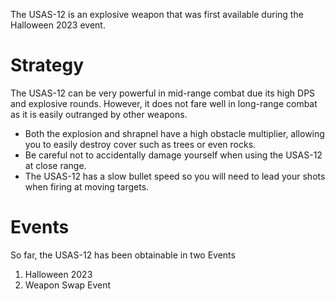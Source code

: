<Event />

The USAS-12 is an explosive weapon that was first available during the Halloween 2023 event.

# Strategy

The USAS-12 can be very powerful in mid-range combat due its high DPS and explosive rounds. However, it does not fare well in long-range combat as it is easily outranged by other weapons.

- Both the explosion and shrapnel have a high obstacle multiplier, allowing you to easily destroy cover such as trees or even rocks.
- Be careful not to accidentally damage yourself when using the USAS-12 at close range.
- The USAS-12 has a slow bullet speed so you will need to lead your shots when firing at moving targets.

# Events
So far, the USAS-12 has been obtainable in two Events

1. Halloween 2023
2. Weapon Swap Event

